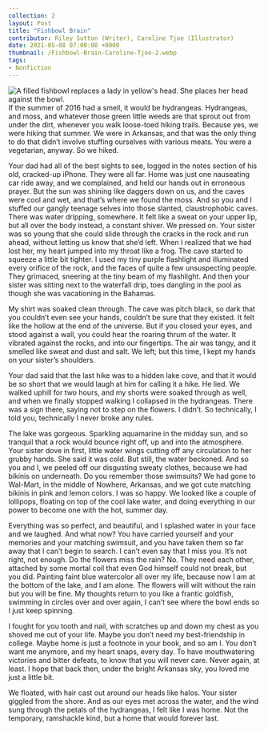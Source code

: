 ---
collection: 2
layout: Post
title: "Fishbowl Brain"
contributor: Riley Sutton (Writer), Caroline Tjoe (Illustrator)
date: 2021-05-08 07:00:00 +0000
thumbnail: /Fishbowl-Brain-Caroline-Tjoe-2.webp
tags: 
- Nonfiction
---
<div class="center">
    <img src="{{ site.baseurl }}/uploads/2/Fishbowl-Brain-Caroline-Tjoe-2.jpg" 
        alt="A filled fishbowl replaces a lady in yellow's head. She places her head against the bowl."
        class="w650" />
</div>
If the summer of 2016 had a smell, it would be hydrangeas. Hydrangeas, and moss, and whatever those green little weeds are that sprout out from under the dirt, whenever you walk loose-toed hiking trails. Because yes, we were hiking that summer. We were in Arkansas, and that was the only thing to do that didn’t involve stuffing ourselves with various meats. You were a vegetarian, anyway. So we hiked. 

Your dad had all of the best sights to see, logged in the notes section of his old, cracked-up iPhone. They were all far. Home was just one nauseating car ride away, and we complained, and held our hands out in erroneous prayer. But the sun was shining like daggers down on us, and the caves were cool and wet, and that’s where we found the moss. And so you and I stuffed our gangly teenage selves into those slanted, claustrophobic caves. There was water dripping, somewhere. It felt like a sweat on your upper lip, but all over the body instead, a constant shiver. We pressed on. Your sister was so young that she could slide through the cracks in the rock and run ahead, without letting us know that she’d left. When I realized that we had lost her, my heart jumped into my throat like a frog. The cave started to squeeze a little bit tighter. I used my tiny purple flashlight and illuminated every orifice of the rock, and the faces of quite a few unsuspecting people. They grimaced, sneering at the tiny beam of my flashlight. And then your sister was sitting next to the waterfall drip, toes dangling in the pool as though she was vacationing in the Bahamas. 

My shirt was soaked clean through. The cave was pitch black, so dark that you couldn’t even see your hands, couldn’t be sure that they existed. It felt like the hollow at the end of the universe. But if you closed your eyes, and stood against a wall, you could hear the roaring thrum of the water. It vibrated against the rocks, and into our fingertips.  The air was tangy, and it smelled like sweat and dust and salt. We left; but this time, I kept my hands on your sister’s shoulders. 

Your dad said that the last hike was to a hidden lake cove, and that it would be so short that we would laugh at him for calling it a hike. He lied. We walked uphill for two hours, and my shorts were soaked through as well, and when we finally stopped walking I collapsed in the hydrangeas. There was a sign there, saying not to step on the flowers. I didn’t. So technically, I told you, technically I never broke any rules. 

The lake was gorgeous. Sparkling aquamarine in the midday sun, and so tranquil that a rock would bounce right off, up and into the atmosphere. Your sister dove in first, little water wings cutting off any circulation to her grubby hands. She said it was cold. But still, the water beckoned. And so you and I, we peeled off our disgusting sweaty clothes, because we had bikinis on underneath. Do you remember those swimsuits? We had gone to Wal-Mart, in the middle of Nowhere, Arkansas, and we got cute matching bikinis in pink and lemon colors. I was so happy. We looked like a couple of lollipops, floating on top of the cool lake water, and doing everything in our power to become one with the hot, summer day. 

Everything was so perfect, and beautiful, and I splashed water in your face and we laughed. And what now? You have carried yourself and your memories and your matching swimsuit, and you have taken them so far away that I can’t begin to search. I can’t even say that I miss you. It’s not right, not enough. Do the flowers miss the rain? No. They need each other, attached by some mortal coil that even God himself could not break, but you did. Painting faint blue watercolor all over my life, because now I am at the bottom of the lake, and I am alone. The flowers will wilt without the rain but you will be fine. My thoughts return to you like a frantic goldfish, swimming in circles over and over again, I can’t see where the bowl ends so I just keep spinning. 

I fought for you tooth and nail, with scratches up and down my chest as you shoved me out of your life. Maybe you don’t need my best-friendship in college. Maybe home is just a footnote in your book, and so am I. You don’t want me anymore, and my heart snaps, every day. To have mouthwatering victories and bitter defeats, to know that you will never care. Never again, at least. I hope that back then, under the bright Arkansas sky, you loved me just a little bit. 

We floated, with hair cast out around our heads like halos. Your sister giggled from the shore. And as our eyes met across the water, and the wind sung through the petals of the hydrangeas, I felt like I was home. Not the temporary, ramshackle kind, but a home that would forever last. 
